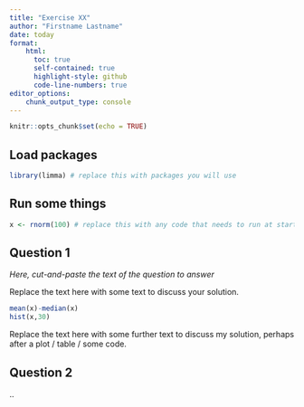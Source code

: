 ```yaml
---
title: "Exercise XX"
author: "Firstname Lastname"
date: today
format: 
    html:
      toc: true
      self-contained: true
      highlight-style: github
      code-line-numbers: true
editor_options: 
    chunk_output_type: console
---
```


```r
knitr::opts_chunk$set(echo = TRUE)
```
## Load packages

```r
library(limma) # replace this with packages you will use
```

## Run some things

```r
x <- rnorm(100) # replace this with any code that needs to run at start; otherwise, delete section
```


## Question 1

*Here, cut-and-paste the text of the question to answer*

Replace the text here with some text to discuss your solution. 

```r
mean(x)-median(x)
hist(x,30)
```

Replace the text here with some further text to discuss my solution, perhaps after a plot / table / some code.

## Question 2

..
